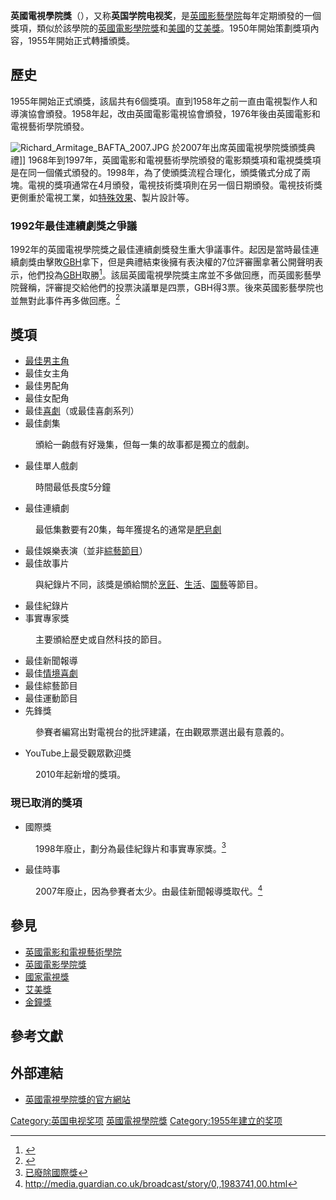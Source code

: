 {{For|另一個類似的獎項|英國電影學院獎}}
{{Infobox award
| name           = 英國電視學院獎<br/>{{lang|en|British Academy Television Awards}}
| current_awards = 2019年英國電視學院獎
| image          = 
| imagesize      = 168px
| caption        = 2008年英國學術電視獎的標誌
| description    = 品質優良的電視節目
| presenter      = [[英國電影和電視藝術學院|英國電影和電視藝術學院]]
| country        = {{UK}}
| year           = 1955年
| website        = http://www.bafta.org/
}}
'''英國電視學院獎'''（{{lang-en|British Academy Television Awards}}），又称'''英国学院电视奖'''，是[[英國電影和電視藝術學院|英國影藝學院]]每年定期頒發的一個獎項，類似於該學院的[[英國電影和電視藝術學院#倫敦頒發的獎項#電影獎項|英國電影學院獎]]和[[美國|美國]]的[[艾美獎|艾美獎]]。1950年開始策劃獎項內容，1955年開始正式轉播頒獎。

== 歷史 ==
1955年開始正式頒獎，該屆共有6個獎項。直到1958年之前一直由電視製作人和導演協會頒發。1958年起，改由英國電影電視協會頒發，1976年後由英國電影和電視藝術學院頒發。

[[Image:Richard_Armitage_BAFTA_2007.JPG|thumb]] 於2007年出席英國電視學院獎頒獎典禮]]
1968年到1997年，英國電影和電視藝術學院頒發的電影類獎項和電視獎獎項是在同一個儀式頒發的。1998年，為了使頒獎流程合理化，頒獎儀式分成了兩塊。電視的獎項通常在4月頒發，電視技術獎項則在另一個日期頒發。電視技術獎更側重於電視工業，如[[電腦特效|特殊效果]]、製片設計等。

===1992年最佳連續劇獎之爭議===
1992年的英國電視學院獎之最佳連續劇獎發生重大爭議事件。起因是當時最佳連續劇獎由{{link-en|頭號犯罪人|Prime Suspect}}擊敗[[GBH|GBH]]拿下，但是典禮結束後擁有表決權的7位評審團拿著公開聲明表示，他們投為[[GBH|GBH]]取勝<ref name="baftagate">{{cite news|title=Confusion becomes the Bafta prime suspect|first=Melinda|last=Wittstock|publisher=[[The_Times|The Times]]|date=1992-04-08|page=1}}</ref>。該屆英國電視學院獎主席並不多做回應，而英國影藝學院聲稱，評審提交給他們的投票決議單是{{link-en|頭號犯罪人|Prime Suspect}}四票，GBH得3票。後來英國影藝學院也並無對此事件再多做回應。<ref name="baftagate2">{{cite news|title=`Fibs' slur incenses Bafta award judges|first=Melinda|last=Wittstock|publisher=[[The_Times|The Times]]|date=1992-05-02|page=18}}</ref>

==獎項==
* [[英國電視學院獎最佳男主角獎|最佳男主角]]
* 最佳女主角
* 最佳男配角
* 最佳女配角
* 最佳[[喜劇|喜劇]]（或最佳喜劇系列）
* 最佳劇集
:頒給一齣戲有好幾集，但每一集的故事都是獨立的戲劇。
* 最佳單人戲劇
:時間最低長度5分鐘
* 最佳連續劇
:最低集數要有20集，每年獲提名的通常是[[肥皂劇|肥皂劇]]
* 最佳娛樂表演（並非[[綜藝節目|綜藝節目]]）
* 最佳故事片
:與紀錄片不同，該獎是頒給關於[[烹飪|烹飪]]、[[生活|生活]]、[[園藝|園藝]]等節目。
* 最佳紀錄片
* 事實專家獎
:主要頒給歷史或自然科技的節目。
* 最佳新聞報導
* 最佳[[情境喜劇|情境喜劇]]
* 最佳綜藝節目
* 最佳運動節目
* 先鋒獎
:參賽者編寫出對電視台的批評建議，在由觀眾票選出最有意義的。
* YouTube上最受觀眾歡迎獎
:2010年起新增的獎項。

===現已取消的獎項===
* 國際獎
:1998年廢止，劃分為最佳紀錄片和事實專家獎。<ref>[http://media.guardian.co.uk/broadcast/story/0,,1983741,00.html 已廢除國際獎]</ref>
* 最佳時事
:2007年廢止，因為參賽者太少。由最佳新聞報導獎取代。<ref>http://media.guardian.co.uk/broadcast/story/0,,1983741,00.html</ref>

== 參見 ==
*[[英國電影和電視藝術學院|英國電影和電視藝術學院]]
*[[英國電影和電視藝術學院#倫敦頒發的獎項#電影獎項|英國電影學院獎]]
*[[國家電視獎|國家電視獎]]
*[[艾美獎|艾美獎]]
*[[金鐘獎|金鐘獎]]

== 參考文獻 ==
{{reflist}}

== 外部連結 ==
* [http://www.bafta.org/television/awards/ 英國電視學院獎的官方網站]

[[Category:英国电视奖项|Category:英国电视奖项]]
[[Category:英國電視學院獎|]]
[[Category:1955年建立的奖项|Category:1955年建立的奖项]]